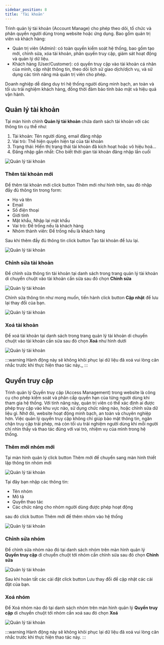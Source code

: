 ```yaml
---
sidebar_position: 8
title: 'Tài khoản'
---
```



Trình quản lý tài khoản (Account Manage) cho phép theo dõi, tổ chức và phân quyền người dùng trong website hoặc ứng dụng. Bao gồm quản trị viên và khách hàng:
- Quản trị viên (Admin): có toàn quyền kiểm soát hệ thống, bao gồm tạo mới, chỉnh sửa, xóa tài khoản, phân quyền truy cập, giám sát hoạt động và quản lý dữ liệu.
- Khách hàng (User/Customer): có quyền truy cập vào tài khoản cá nhân của mình, cập nhật thông tin, theo dõi lịch sử giao dịch/dịch vụ, và sử dụng các tính năng mà quản trị viên cho phép.

Doanh nghiệp dễ dàng duy trì hệ thống người dùng minh bạch, an toàn và tối ưu trải nghiệm khách hàng, đồng thời đảm bảo tính bảo mật và hiệu quả vận hành.

## Quản lý tài khoản

Tại màn hình chính **Quản lý tài khoản** chứa danh sách tài khoản với các thông tin cụ thể như:
1. Tài khoản: Tên người dùng, email đăng nhập
2. Vai trò: Thể hiện quyền hiện tại của tài khoản
3. Trạng thái: Hiển thị trạng thái tài khoản đã kích hoạt hoặc vô hiệu hoá...
4. Đăng nhập gần nhất: Cho biết thời gian tài khoản đăng nhập lần cuối

![Quản lý tài khoản](/img/account/account-0.png)

### Thêm tài khoản mới

Để thêm tài khoản mới click button <Highlight color="#4f46e5">Thêm mới</Highlight> như hình trên, sau đó nhập đầy đủ thông tin trong form:
- Họ và tên
- Email
- Số điện thoại
- Giới tính
- Mật khẩu, Nhập lại mật khẩu
- Vai trò: Để trống nếu là khách hàng
- Nhóm thành viên: Để trống nếu là khách hàng

Sau khi thêm đầy đủ thông tin click button <Highlight color="#4f46e5">Tạo tài khoản</Highlight> để lưu lại.

![Quản lý tài khoản](/img/account/account-1.png)

### Chỉnh sửa tài khoản

Để chỉnh sửa thông tin tài khoản tại danh sách trong trang quản lý tài khoản di chuyển chuột vào tài khoản cần sửa sau đó chọn **Chỉnh sửa**

![Quản lý tài khoản](/img/account/account-2.png)

Chỉnh sửa thông tin như mong muốn, tiến hành click button **Cập nhật** để lưu lại thay đổi của bạn.

![Quản lý tài khoản](/img/account/account-1.png)

### Xoá tài khoản

Để xoá tài khoản tại danh sách trong trang quản lý tài khoản di chuyển chuột vào tài khoản cần sửa sau đó chọn **Xoá** như hình dưới

![Quản lý tài khoản](/img/account/account-3.png)

:::warning
Hành động này sẽ không khôi phục lại dữ liệu đã xoá vui lòng cân nhắc trước khi thực hiện thao tác này._ 
:::

## Quyền truy cập

Trình quản lý Quyền truy cập (Access Management) trong website là công cụ cho phép kiểm soát và phân cấp quyền hạn của từng người dùng khi tham gia hệ thống. Với tính năng này, quản trị viên có thể xác định ai được phép truy cập vào khu vực nào, sử dụng chức năng nào, hoặc chỉnh sửa dữ liệu gì. Nhờ đó, website hoạt động minh bạch, an toàn và chuyên nghiệp hơn. Việc quản lý quyền truy cập không chỉ giúp bảo mật thông tin, ngăn chặn truy cập trái phép, mà còn tối ưu trải nghiệm người dùng khi mỗi người chỉ nhìn thấy và thao tác đúng với vai trò, nhiệm vụ của mình trong hệ thống.

### Thêm mới nhóm mới

Tại màn hình quản lý click button <Highlight color="#4f46e5">Thêm mới</Highlight> để chuyển sang màn hình thiết lập thông tin nhóm mới

![Quản lý tài khoản](/img/account/account-4.png)

Tại đây bạn nhập các thông tin:

- Tên nhóm
- Mô tả
- Quyền thao tác
- Các chức năng cho nhóm người dùng được phép hoạt động

sau đó click button <Highlight color="#4f46e5">Thêm mới</Highlight> để thêm nhóm vào hệ thống

![Quản lý tài khoản](/img/account/account-5.png)

### Chỉnh sửa nhóm

Để chỉnh sửa nhóm nào đó tại danh sách nhóm trên màn hình quản lý **Quyền truy cập** di chuyển chuột tới nhóm cần chỉnh sửa sau đó chọn **Chỉnh sửa**

![Quản lý tài khoản](/img/account/account-6.png)

Sau khi hoàn tất các cài đặt click button <Highlight color="#4f46e5">Lưu thay đổi</Highlight> để cập nhật các cài đặt của bạn.

### Xoá nhóm

Để Xoá nhóm nào đó tại danh sách nhóm trên màn hình quản lý **Quyền truy cập** di chuyển chuột tới nhóm cần xoá sau đó chọn **Xoá**

![Quản lý tài khoản](/img/account/account-6.png)

:::warning
Hành động này sẽ không khôi phục lại dữ liệu đã xoá vui lòng cân nhắc trước khi thực hiện thao tác này.
:::